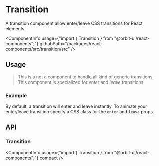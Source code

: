 
<Meta
    title="Components/Transition"
    id="transition"
/>

# Transition

<Tagline>A transition component allow enter/leave CSS transitions for React elements.</Tagline>

<ComponentInfo
    usage={"import { Transition } from \"@orbit-ui/react-components\";"}
    githubPath="/packages/react-components/src/transition/src"
/>

## Usage

> This is a not a component to handle all kind of generic transitions. This component is specialized for *enter* and *leave* transitions.

### Example

By default, a transition will enter and leave instantly. To animate your enter/leave transition specify a CSS class for the `enter` and `leave` props.

<Preview filePath="/transition/docs/ControlledTransition" />

## API

### Transition

<ComponentInfo
    usage={"import { Transition } from \"@orbit-ui/react-components\";"}
    compact
/>

<ArgsTable of={InnerTransition} sort="alpha" />
